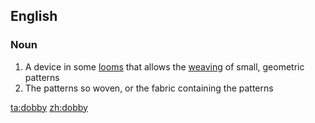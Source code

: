 {{also|Dobby}}
==English==

===Noun===
{{en-noun|dobbies}}

# A device in some [[loom]]s that allows the [[weaving]] of small, geometric patterns
# The patterns so woven, or the fabric containing the patterns

[[ta:dobby]]
[[zh:dobby]]
